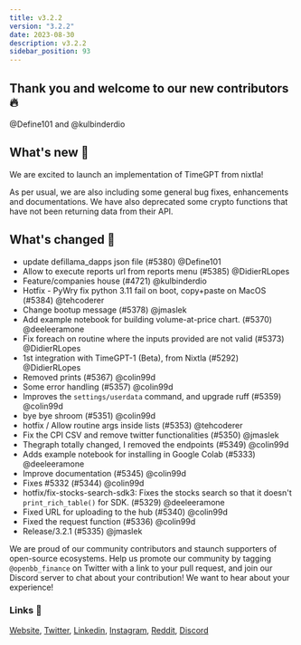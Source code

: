 ```yaml
---
title: v3.2.2
version: "3.2.2"
date: 2023-08-30
description: v3.2.2
sidebar_position: 93
---
```


## Thank you and welcome to our new contributors 🔥
@Define101 and @kulbinderdio

## What's new 🎉

We are excited to launch an implementation of TimeGPT from nixtla!

As per usual, we are also including some general bug fixes, enhancements and documentations.  We have also deprecated some crypto functions that have not been returning data from their API.

## What's changed 🚀
* update defillama_dapps json file (#5380) @Define101
* Allow to execute reports url from reports menu (#5385) @DidierRLopes
* Feature/companies house (#4721) @kulbinderdio
* Hotfix - PyWry fix python 3.11 fail on boot, copy+paste on MacOS (#5384) @tehcoderer
* Change bootup message (#5378) @jmaslek
* Add example notebook for building volume-at-price chart. (#5370) @deeleeramone
* Fix foreach on routine where the inputs provided are not valid (#5373) @DidierRLopes
* 1st integration with TimeGPT-1 (Beta), from Nixtla (#5292) @DidierRLopes
* Removed prints (#5367) @colin99d
* Some error handling (#5357) @colin99d
* Improves the `settings/userdata` command, and upgrade ruff (#5359) @colin99d
* bye bye shroom (#5351) @colin99d
* hotfix / Allow routine args inside lists (#5353) @tehcoderer
* Fix the CPI CSV and remove twitter functionalities (#5350) @jmaslek
* Thegraph totally changed, I removed the endpoints (#5349) @colin99d
* Adds example notebook for installing in Google Colab (#5333) @deeleeramone
* Improve documentation (#5345) @colin99d
* Fixes #5332 (#5344) @colin99d
* hotfix/fix-stocks-search-sdk3: Fixes the stocks search so that it doesn't `print_rich_table()` for SDK. (#5329) @deeleeramone
* Fixed URL for uploading to the hub (#5340) @colin99d
* Fixed the request function (#5336) @colin99d
* Release/3.2.1 (#5335) @jmaslek

We are proud of our community contributors and staunch supporters of open-source ecosystems.
Help us promote our community by tagging `@openbb_finance` on Twitter with a link to your pull request,
and join our Discord server to chat about your contribution! We want to hear about your experience!

### Links 🦋
[Website](https://openbb.co/), [Twitter](https://twitter.com/openbb_finance), [Linkedin](https://www.linkedin.com/company/openbb-finance), [Instagram](https://www.instagram.com/openbb.finance/), [Reddit](https://www.reddit.com/r/openbb/), [Discord](https://discord.com/invite/xPHTuHCmuV)

